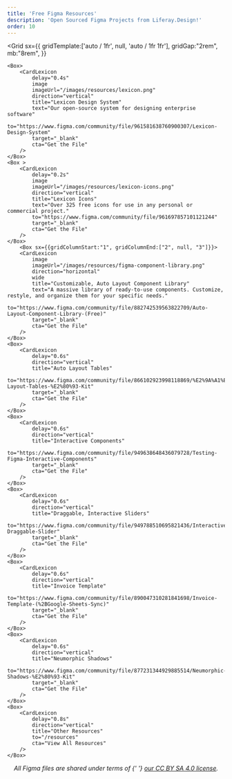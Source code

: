 ```yaml
---
title: 'Free Figma Resources'
description: 'Open Sourced Figma Projects from Liferay.Design!'
order: 10
---
```



<Grid
	sx={{
		gridTemplate:['auto / 1fr', null, 'auto / 1fr 1fr'],
		gridGap:"2rem",
		mb:"8rem",
	}}
>
	<Box>
		<CardLexicon
			delay="0.4s"
			image
			imageUrl="/images/resources/lexicon.png"
			direction="vertical"
			title="Lexicon Design System"
			text="Our open-source system for designing enterprise software"
			to="https://www.figma.com/community/file/961581638760900307/Lexicon-Design-System"
			target="_blank"
			cta="Get the File"
		/>
	</Box>
	<Box >
		<CardLexicon
			delay="0.2s"
			image
			imageUrl="/images/resources/lexicon-icons.png"
			direction="vertical"
			title="Lexicon Icons"
			text="Over 325 free icons for use in any personal or commercial project."
			to="https://www.figma.com/community/file/961697857101121244"
			target="_blank"
			cta="Get the File"
		/>
	</Box>
		<Box sx={{gridColumnStart:"1", gridColumnEnd:["2", null, "3"]}}>
		<CardLexicon
			image
			imageUrl="/images/resources/figma-component-library.png"
			direction="horizontal"
			wide
			title="Customizable, Auto Layout Component Library"
			text="A massive library of ready-to-use components. Customize, restyle, and organize them for your specific needs."
			to="https://www.figma.com/community/file/882742539563822709/Auto-Layout-Component-Library-(Free)"
			target="_blank"
			cta="Get the File"
		/>
	</Box>
	<Box>
		<CardLexicon
			delay="0.6s"
			direction="vertical"
			title="Auto Layout Tables"
			to="https://www.figma.com/community/file/866102923998118869/%E2%9A%A1%EF%B8%8FAuto-Layout-Tables-%E2%80%93-Kit"
			target="_blank"
			cta="Get the File"
		/>
	</Box>
	<Box>
		<CardLexicon
			delay="0.6s"
			direction="vertical"
			title="Interactive Components"
			to="https://www.figma.com/community/file/949638648436079728/Testing-Figma-Interactive-Components"
			target="_blank"
			cta="Get the File"
		/>
	</Box>
	<Box>
		<CardLexicon
			delay="0.6s"
			direction="vertical"
			title="Draggable, Interactive Sliders"
			to="https://www.figma.com/community/file/949788510695821436/Interactive-Draggable-Slider"
			target="_blank"
			cta="Get the File"
		/>
	</Box>
	<Box>
		<CardLexicon
			delay="0.6s"
			direction="vertical"
			title="Invoice Template"
			to="https://www.figma.com/community/file/890047310281841698/Invoice-Template-(%2BGoogle-Sheets-Sync)"
			target="_blank"
			cta="Get the File"
		/>
	</Box>
	<Box>
		<CardLexicon
			delay="0.6s"
			direction="vertical"
			title="Neumorphic Shadows"
			to="https://www.figma.com/community/file/877231344929885514/Neumorphic-Shadows-%E2%80%93-Kit"
			target="_blank"
			cta="Get the File"
		/>
	</Box>
	<Box>
		<CardLexicon
			delay="0.8s"
			direction="vertical"
			title="Other Resources"
			to="/resources"
			cta="View All Resources"
		/>
	</Box>
</Grid>

<span style="text-align: center; display: inherit; font-style: italic;">
	All Figma files are shared under terms of&nbsp;{' '}
	<a href="/resources/license">our CC BY SA 4.0 license</a>.
</span>
